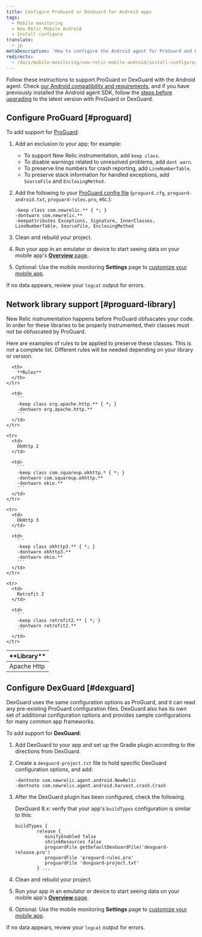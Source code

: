 ```yaml
---
title: Configure ProGuard or DexGuard for Android apps
tags:
  - Mobile monitoring
  - New Relic Mobile Android
  - Install configure
translate:
  - jp
metaDescription: 'How to configure the Android agent for ProGuard and DexGuard'
redirects:
  - /docs/mobile-monitoring/new-relic-mobile-android/install-configure/installing-android-apps-proguard-dexguard
---
```


Follow these instructions to support ProGuard or DexGuard with the Android agent. Check [our Android compatibility and requirements](/docs/mobile-monitoring/new-relic-mobile-android/get-started/new-relic-android-compatibility-requirements), and if you have previously installed the Android agent SDK, follow the [steps before upgrading](/docs/mobile-apps/android-1-upgrade) to the latest version with ProGuard or DexGuard.

## Configure ProGuard [#proguard]

To add support for [ProGuard](http://proguard.sourceforge.net/manual/usage.html):

1. Add an exclusion to your app; for example:

   * To support New Relic instrumentation, add `keep class`.
   * To disable warnings related to unresolved problems, add `dont warn`.
   * To preserve line numbers for crash reporting, add `LineNumberTable`.
   * To preserve stack information for handled exceptions, add `SourceFile` and `EnclosingMethod.`
2. Add the following to your [ProGuard config file](#proguard-library) (`proguard.cfg`, `proguard-android.txt`, `proguard-rules.pro`, etc.):

   ```
   -keep class com.newrelic.** { *; }
   -dontwarn com.newrelic.**
   -keepattributes Exceptions, Signature, InnerClasses, LineNumberTable, SourceFile, EnclosingMethod
   ```
3. Clean and rebuild your project.
4. Run your app in an emulator or device to start seeing data on your mobile app's [**Overview** page](/docs/mobile-apps/mobile-apps-dashboard).
5. Optional: Use the mobile monitoring **Settings** page to [customize your mobile app](/docs/mobile-apps/customizing-your-mobile-app-settings).

If no data appears, review your `logcat` output for errors.

<InstallFeedback />

## Network library support [#proguard-library]

New Relic instrumentation happens before ProGuard obfuscates your code. In order for these libraries to be properly instrumented, their classes must not be obfuscated by ProGuard.

Here are examples of rules to be applied to preserve these classes. This is not a complete list. Different rules will be needed depending on your library or version.

<table>
  <thead>
    <tr>
      <th style={{ width: "200px" }}>
        **Library**
      </th>

      <th>
        **Rules**
      </th>
    </tr>
  </thead>

  <tbody>
    <tr>
      <td>
        Apache Http
      </td>

      <td>
        ```
        -keep class org.apache.http.** { *; }
        -dontwarn org.apache.http.**
        ```
      </td>
    </tr>

    <tr>
      <td>
        OkHttp 2
      </td>

      <td>
        ```
        -keep class com.squareup.okhttp.* { *; }
        -dontwarn com.squareup.okhttp.**
        -dontwarn okio.**
        ```
      </td>
    </tr>

    <tr>
      <td>
        OkHttp 3
      </td>

      <td>
        ```
        -keep class okhttp3.** { *; }
        -dontwarn okhttp3.**
        -dontwarn okio.**
        ```
      </td>
    </tr>

    <tr>
      <td>
        Retrofit 2
      </td>

      <td>
        ```
        -keep class retrofit2.** { *; }
        -dontwarn retrofit2.**
        ```
      </td>
    </tr>
  </tbody>
</table>

## Configure DexGuard [#dexguard]

DexGuard uses the same configuration options as ProGuard, and it can read any pre-existing ProGuard configuration files. DexGuard also has its own set of additional configuration options and provides sample configurations for many common app frameworks.

To add support for **DexGuard**:

1. Add DexGuard to your app and set up the Gradle plugin according to the directions from DexGuard.
2. Create a `dexguard-project.txt` file to hold specific DexGuard configuration options, and add:

   ```
   -dontnote com.newrelic.agent.android.NewRelic
   -dontnote com.newrelic.agent.android.harvest.crash.Crash
   ```
3. After the DexGuard plugin has been configured, check the following.

   DexGuard 8.x: verify that your app's `buildTypes` configuration is similar to this:

   ```
   buildTypes {
           release {
              minifyEnabled false
              shrinkResources false
              proguardFile getDefaultDexGuardFile('dexguard-release.pro')
              proguardFile 'proguard-rules.pro'
              proguardFile 'dexguard-project.txt'
           } ...
   ```
4. Clean and rebuild your project.
5. Run your app in an emulator or device to start seeing data on your mobile app's [**Overview** page](/docs/mobile-apps/mobile-apps-dashboard).
6. Optional: Use the mobile monitoring **Settings** page to [customize your mobile app](/docs/mobile-apps/customizing-your-mobile-app-settings).

If no data appears, review your `logcat` output for errors.
